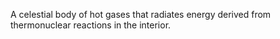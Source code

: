 A celestial body of hot gases that radiates energy derived from thermonuclear reactions in the
interior.
